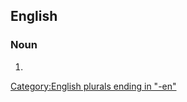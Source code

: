 ==English==

===Noun===
{{head|en|noun form}}

# {{plural of|handcraftsman|lang=en}}

[[Category:English plurals ending in "-en"]]